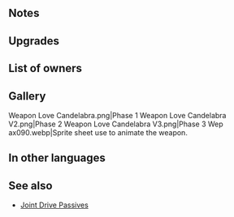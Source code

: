 {{Weapon Infobox
|tagid=SID_結婚式の燭台＋
|weaponName=Love Candelabra+
|weaponType=Axe
|might=14
|range=1
|effect=Grants Atk/Def+4 to allies within 2 spaces during combat. If unit is within 2 spaces of an ally, grants Atk/Def+4 to unit during combat.
|cost=300
|exclusive=0
|statModifiers=0,14,0,0,0
|required=Love Candelabra
|refinePaths=default
|refineSP=350
|refineMedals=500
|refineStones=50
|intID=2562
|sort=91501
|effectRange=2
|value=15
|timingID=20
|abilityID=143
|properties=
}}
==Notes==
{{Combat boosts}}
{{AlliesCombatEffect}}
==Upgrades==
{{Weapon Upgrade List}}
==List of owners==
{{Skill Hero List}}
==Gallery==
<gallery>
Weapon Love Candelabra.png|Phase 1
Weapon Love Candelabra V2.png|Phase 2
Weapon Love Candelabra V3.png|Phase 3
Wep ax090.webp|Sprite sheet use to animate the weapon.
</gallery>
==In other languages==
{{OtherLanguages
|japanese=結婚式の燭台＋
|german=Liebesleuchter+
|spanishEU=Candel. amor +
|spanishLA=Candel. amor +
|french=Bougie d'amour +
|italian=Candele nuziali+
|chineseTW=婚禮的燭台＋
|portuguese=Cast. do amor+
}}
==See also==
{{See also skills|cond=Description LIKE '%grants%/%+%to allies within _ spaces%if unit is within _ spaces of an ally%grants%/%+%during combat%' OR Description LIKE '%if unit is within _ spaces of an ally%grants%/%+%to unit and allies%during combat%'|columns=3}}
* [[Joint Drive Passives]]
{{Weapons Navbox}}